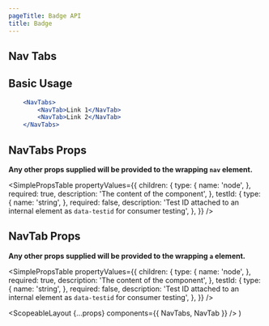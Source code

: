 ```yaml
---
pageTitle: Badge API
title: Badge
---
```



## Nav Tabs

## Basic Usage

```.jsx
    <NavTabs>
        <NavTab>Link 1</NavTab>
        <NavTab>Link 2</NavTab>
    </NavTabs>
```

## NavTabs Props

**Any other props supplied will be provided to the wrapping `nav` element.**

<SimplePropsTable
  propertyValues={{
    children: {
      type: {
        name: 'node',
      },
      required: true,
      description: 'The content of the component',
    },
    testId: {
      type: {
        name: 'string',
      },
      required: false,
      description:
        'Test ID attached to an internal element as `data-testid` for consumer testing',
    },
  }}
/>

## NavTab Props

**Any other props supplied will be provided to the wrapping `a` element.**

<SimplePropsTable
  propertyValues={{
    children: {
      type: {
        name: 'node',
      },
      required: true,
      description: 'The content of the component',
    },
    testId: {
      type: {
        name: 'string',
      },
      required: false,
      description:
        'Test ID attached to an internal element as `data-testid` for consumer testing',
    },
  }}
/>

  <ScopeableLayout {...props} components={{ NavTabs, NavTab }} />
)
